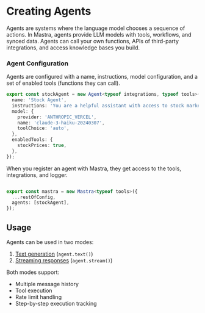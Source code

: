 # Creating Agents

Agents are systems where the language model chooses a sequence of actions. In Mastra, agents provide LLM models with tools, workflows, and synced data. Agents can call your own functions, APIs of third-party integrations, and access knowledge bases you build.

### Agent Configuration
Agents are configured with a name, instructions, model configuration, and a set of enabled tools (functions they can call). 

```typescript filename="mastra/agents/index.ts"
export const stockAgent = new Agent<typeof integrations, typeof tools>({
  name: 'Stock Agent',
  instructions: 'You are a helpful assistant with access to stock market data. You can provide factual information about stock prices, market data, and company financials. You must not make investment recommendations or give financial advice. Stick to providing objective data and facts only.',
  model: {
    provider: 'ANTHROPIC_VERCEL',
    name: 'claude-3-haiku-20240307',
    toolChoice: 'auto',
  },
  enabledTools: {
    stockPrices: true,
  },
});
```

When you register an agent with Mastra, they get access to the tools, integrations, and logger.

```typescript

export const mastra = new Mastra<typeof tools>({
  ...restOfConfig,
  agents: [stockAgent],
});
```

## Usage

Agents can be used in two modes:
1. [Text generation](https://mastra.ai/docs/guide/reference/agents/text) (`agent.text()`)
2. [Streaming responses](https://mastra.ai/docs/guide/reference/agents/stream) (`agent.stream()`)

Both modes support:
- Multiple message history
- Tool execution
- Rate limit handling
- Step-by-step execution tracking

